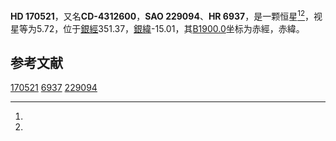{{Starbox begin
| name = HD 170521
}}
{{Starbox observe
| epoch = [[J2000.0|J2000.0]]
| constell = {{星座名待查}}<ref name=SIMBAD>{{cite web
 | url=http://simbad.u-strasbg.fr/simbad/sim-id?Ident=HR+6937
 | title =Pulsating variable Star
 | publisher=Centre de Données astronomiques de Strasbourg
 | work=SIMBAD
 | accessdate=2012-07-13}}</ref><ref name=DATA>{{cite web
 | url=http://vizier.u-strasbg.fr/viz-bin/VizieR-5?-out.add=.&-source=5050&-corr=PK=HR&-out.max=9999&HR=6937
 | title=VizieR Detailed Page
 | accessdate=2012-07-13
 | archive-date=2016-03-04
 | archive-url=https://web.archive.org/web/20160304200230/http://vizier.u-strasbg.fr/viz-bin/VizieR-5?-out.add=.&-source=5050&-corr=PK=HR&-out.max=9999&HR=6937
 | dead-url=no
 }}</ref>
| 星官 = 
| ra = {{RA|18|31|56.2}}<ref name=SIMBAD /><ref name=DATA />
| dec = {{DEC|-43|30|28}}<ref name=SIMBAD /><ref name=DATA />
| appmag_v = 5.72<ref name=SIMBAD /><ref name=DATA />
}}
{{Starbox character
| class = K2III<ref name=SIMBAD /><ref name=DATA />
| b-v = 1.34<ref name=SIMBAD /><ref name=DATA />
| u-b = <ref name=SIMBAD /><ref name=DATA />
| r-i = <ref name=SIMBAD /><ref name=DATA />
| variable = 
}}
{{Starbox astrometry
| radial_v = 
| prop_mo_ra = 7
| parallax = 
| p_error = 
}}
{{Starbox catalog
| names =CD-4312600，[[SAO星表|SAO]] 229094，[[HD星表|HD]] 170521，[[HR星表|HR]] 6937}}
{{Starbox reference |Simbad=HR+6937}}
{{Starbox end}}

'''HD 170521'''，又名'''CD-4312600'''，'''SAO 229094'''、'''HR 6937'''，是一颗恒星<ref name=SIMBAD /><ref name=DATA />，视星等为5.72，位于[[銀道座標系|銀經]]351.37，[[銀道座標系|銀緯]]-15.01，其[[B1900.0|B1900.0]]坐标为赤經{{RA|18|24|42.8}}，赤緯{{DEC|-43|-15.01|33}}。

== 参考文献 ==
{{reflist}}

{{star-stub}}

[[Category:HD和HDE天體|170521]]
[[Category:HR天體|6937]]
[[Category:SAO天體|229094]]